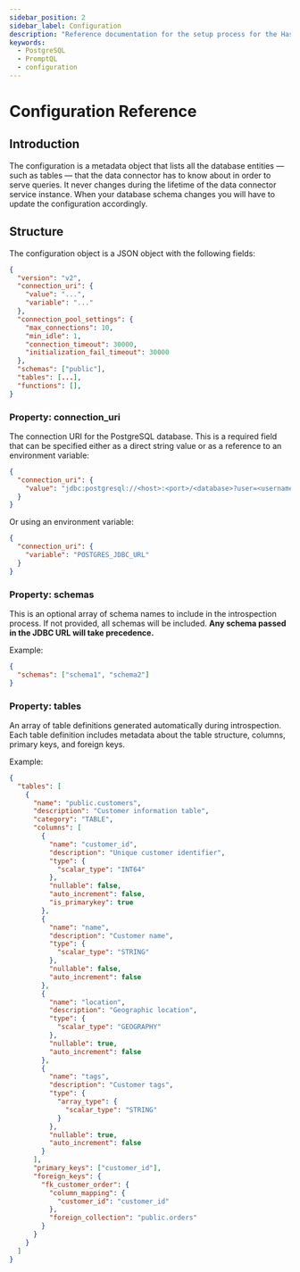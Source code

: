 ```yaml
---
sidebar_position: 2
sidebar_label: Configuration
description: "Reference documentation for the setup process for the Hasura PostgreSQL connector for PromptQL."
keywords:
  - PostgreSQL
  - PromptQL
  - configuration
---
```


# Configuration Reference

## Introduction

The configuration is a metadata object that lists all the database entities — such as tables — that the data connector
has to know about in order to serve queries. It never changes during the lifetime of the data connector service
instance. When your database schema changes you will have to update the configuration accordingly.

## Structure

The configuration object is a JSON object with the following fields:

```json
{
  "version": "v2",
  "connection_uri": {
    "value": "...",
    "variable": "..."
  },
  "connection_pool_settings": {
    "max_connections": 10,
    "min_idle": 1,
    "connection_timeout": 30000,
    "initialization_fail_timeout": 30000
  },
  "schemas": ["public"],
  "tables": [...],
  "functions": [],
}
```

### Property: connection_uri

The connection URI for the PostgreSQL database. This is a required field that can be specified either as a direct string
value or as a reference to an environment variable:

```json
{
  "connection_uri": {
    "value": "jdbc:postgresql://<host>:<port>/<database>?user=<username>&password=<password>;"
  }
}
```

Or using an environment variable:

```json
{
  "connection_uri": {
    "variable": "POSTGRES_JDBC_URL"
  }
}
```

### Property: schemas

This is an optional array of schema names to include in the introspection process. If not provided, all schemas will be
included. **Any schema passed in the JDBC URL will take precedence.**

Example:

```json
{
  "schemas": ["schema1", "schema2"]
}
```

### Property: tables

An array of table definitions generated automatically during introspection. Each table definition includes metadata
about the table structure, columns, primary keys, and foreign keys.

Example:

```json
{
  "tables": [
    {
      "name": "public.customers",
      "description": "Customer information table",
      "category": "TABLE",
      "columns": [
        {
          "name": "customer_id",
          "description": "Unique customer identifier",
          "type": {
            "scalar_type": "INT64"
          },
          "nullable": false,
          "auto_increment": false,
          "is_primarykey": true
        },
        {
          "name": "name",
          "description": "Customer name",
          "type": {
            "scalar_type": "STRING"
          },
          "nullable": false,
          "auto_increment": false
        },
        {
          "name": "location",
          "description": "Geographic location",
          "type": {
            "scalar_type": "GEOGRAPHY"
          },
          "nullable": true,
          "auto_increment": false
        },
        {
          "name": "tags",
          "description": "Customer tags",
          "type": {
            "array_type": {
              "scalar_type": "STRING"
            }
          },
          "nullable": true,
          "auto_increment": false
        }
      ],
      "primary_keys": ["customer_id"],
      "foreign_keys": {
        "fk_customer_order": {
          "column_mapping": {
            "customer_id": "customer_id"
          },
          "foreign_collection": "public.orders"
        }
      }
    }
  ]
}
```
